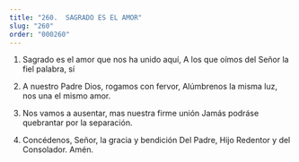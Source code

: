 ```yaml
---
title: "260.  SAGRADO ES EL AMOR"
slug: "260"
order: "000260"
---
```


1. Sagrado es el amor que nos ha unido aquí, A los que oímos del Señor la fiel palabra, sí

2. A nuestro Padre Dios, rogamos con fervor,
Alúmbrenos la misma luz, nos una el mismo amor.

3. Nos vamos a ausentar, mas nuestra firme unión Jamás podráse quebrantar por la separación.

4. Concédenos, Señor, la gracia y bendición Del Padre, Hijo Redentor y del Consolador. Amén.
